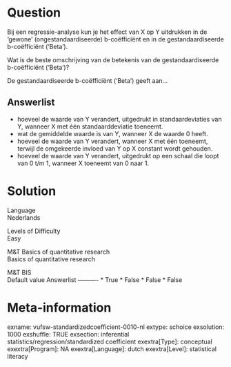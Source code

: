 Question
========
Bij een regressie-analyse kun je het effect van X op Y uitdrukken in de
‘gewone’ (ongestandaardiseerde) b-coëfficiënt en in de
gestandaardiseerde b-coëfficiënt (‘Beta’).  
  
Wat is de beste omschrijving van de betekenis van de gestandaardiseerde
b-coëfficiënt ('Beta')?  
  
De gestandaardiseerde b-coëfficiënt ('Beta') geeft aan...

Answerlist
----------
* hoeveel de waarde van Y verandert, uitgedrukt in standaardeviaties van
  Y, wanneer X met één standaarddeviatie toeneemt.
* wat de gemiddelde waarde is van Y, wanneer X de waarde 0 heeft.
* hoeveel de waarde van Y verandert, wanneer X met één toeneemt, terwijl
  de omgekeerde invloed van Y op X constant wordt gehouden.
* hoeveel de waarde van Y verandert, uitgedrukt op een schaal die loopt
  van 0 t/m 1, wanneer X toeneemt van 0 naar 1.

Solution
========











Language  
Nederlands

Levels of Difficulty  
Easy

M&T Basics of quantitative research  
Basics of quantitative research

M&T BIS  
Default value
Answerlist
----------
* True
* False
* False
* False

Meta-information
================
exname: vufsw-standardizedcoefficient-0010-nl
extype: schoice
exsolution: 1000
exshuffle: TRUE
exsection: inferential statistics/regression/standardized coefficient
exextra[Type]: conceptual
exextra[Program]: NA
exextra[Language]: dutch
exextra[Level]: statistical literacy

